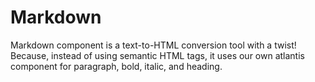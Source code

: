 
<Meta title="Components/Text and Typography/Markdown" />

# Markdown

Markdown component is a text-to-HTML conversion tool with a twist! Because,
instead of using semantic HTML tags, it uses our own atlantis component for
paragraph, bold, italic, and heading.
